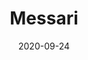 ---
title: Messari
tag: Tools
status: publish
date: 2020-09-24
slug: Messari is a leading provider of trusted cryptocurrency data, tools, and research.
website: https://messari.io/asset/iotex
twitter:
logo: /img/Messari.png
featured_img: https://wp.gcap1.iotex.io/wp-content/uploads/2020/10/messari.jpg
telegram:
---